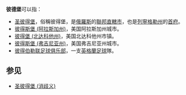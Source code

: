 '''彼德堡'''可以指：
* [[圣彼得堡|圣彼得堡]]，俗稱彼得堡，是[[俄羅斯|俄羅斯]]的[[俄羅斯聯邦直轄市|聯邦直轄市]]，也是[[列寧格勒州|列寧格勒州]]的[[首府|首府]]。
* [[彼得斯堡_(阿拉斯加州)|彼得斯堡 (阿拉斯加州)]]，美国阿拉斯加州城市。
* [[彼得堡_(北达科他州)|彼得堡 (北达科他州)]]，美国北达科他州市镇。
* [[彼得斯堡_(弗吉尼亚州)|彼得斯堡 (弗吉尼亚州)]]，美国弗吉尼亚州城市。
* [[彼得伯勒联足球俱乐部|彼得伯勒联足球俱乐部]]，一支[[英格蘭|英格蘭]][[足球|足球]]隊。

==参见==
* [[圣彼得堡_(消歧义)|圣彼得堡 (消歧义)]]

{{disambig|Cat=三字地名消歧義}}